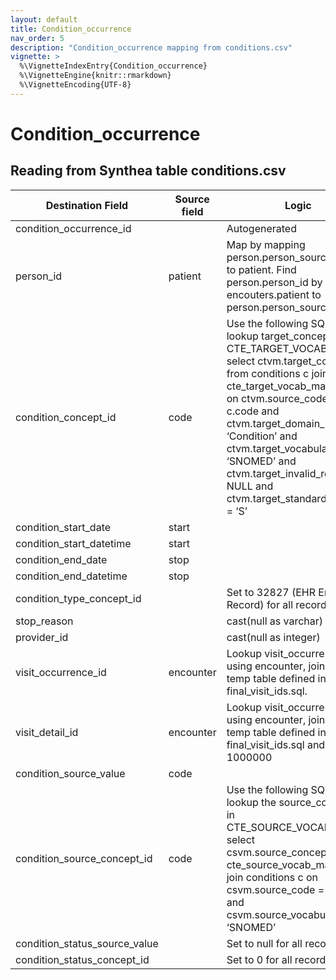 ```yaml
---
layout: default
title: Condition_occurrence
nav_order: 5
description: "Condition_occurrence mapping from conditions.csv"
vignette: >
  %\VignetteIndexEntry{Condition_occurrence}
  %\VignetteEngine{knitr::rmarkdown}
  %\VignetteEncoding{UTF-8}
---
```


# Condition_occurrence

## Reading from Synthea table conditions.csv

| Destination Field | Source field | Logic | Comment field |
| --- | --- | --- | --- |
| condition_occurrence_id |  | Autogenerated |  |
| person_id | patient | Map by mapping person.person_source_value to patient.  Find person.person_id by mapping encouters.patient to person.person_source_value. |  |
| condition_concept_id | code | Use the following SQL code to lookup target_concept_id in CTE_TARGET_VOCAB_MAP:    select ctvm.target_concept_id    from conditions c     join cte_target_vocab_map ctvm       on ctvm.source_code              = c.code     and ctvm.target_domain_id       = 'Condition'     and ctvm.target_vocabulary_id = 'SNOMED'     and ctvm.target_invalid_reason is NULL     and ctvm.target_standard_concept = 'S' |  |
| condition_start_date | start |  |  |
| condition_start_datetime | start |  |  |
| condition_end_date | stop |  |  |
| condition_end_datetime | stop |  |  |
| condition_type_concept_id |  | Set to 32827 (EHR Encounter Record) for all records |  |
| stop_reason |  | cast(null as varchar)  |  |
| provider_id |  | cast(null as integer) |  |
| visit_occurrence_id | encounter | Lookup visit_occurrence_id using encounter, joining to temp table defined in final_visit_ids.sql. |  |
| visit_detail_id | encounter | Lookup visit_occurrence_id using encounter, joining to temp table defined in final_visit_ids.sql and add 1000000  |  |
| condition_source_value | code |  |  |
| condition_source_concept_id | code | Use the following SQL code to lookup the source_concept_id in CTE_SOURCE_VOCAB_MAP:     select csvm.source_concept_id     from cte_source_vocab_map csvm      join conditions c        on csvm.source_code                 = c.code      and csvm.source_vocabulary_id  = 'SNOMED' |  |
| condition_status_source_value |  | Set to null for all records |  |
| condition_status_concept_id |  | Set to 0 for all records  |  |
